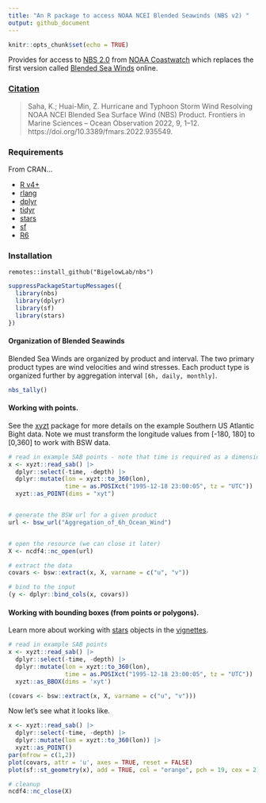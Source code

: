 ```yaml
---
title: "An R package to access NOAA NCEI Blended Seawinds (NBS v2) "
output: github_document
---
```


```r
knitr::opts_chunk$set(echo = TRUE)
```

Provides for access to [NBS 2.0](https://coastwatch.noaa.gov/cwn/products/noaa-ncei-blended-seawinds-nbs-v2.html) from [NOAA Coastwatch](https://coastwatch.noaa.gov/cwn/index.html) which replaces the first version called [Blended Sea Winds](https://www.ncei.noaa.gov/products/blended-sea-winds) online.

### [Citation](https://doi.org/10.3389/fmars.2022.935549)

> Saha, K.; Huai-Min, Z. Hurricane and Typhoon Storm Wind Resolving NOAA NCEI Blended Sea Surface Wind (NBS) Product. Frontiers in Marine Sciences – Ocean Observation 2022, 9, 1–12. https://doi.org/10.3389/fmars.2022.935549.

### Requirements

From CRAN...

  + [R v4+](https://www.r-project.org/)
  + [rlang](https://CRAN.R-project.org/package=rlang)
  + [dplyr](https://CRAN.R-project.org/package=dplyr)
  + [tidyr](https://CRAN.R-project.org/package=tidyr)
  + [stars](https://CRAN.R-project.org/package=stars)
  + [sf](https://CRAN.R-project.org/package=sf)
  + [R6](https://CRAN.R-project.org/package=R6)
  

### Installation

```
remotes::install_github("BigelowLab/nbs")
```

```r
suppressPackageStartupMessages({
  library(nbs)
  library(dplyr)
  library(sf)
  library(stars)
})
```

#### Organization of Blended Seawinds

Blended Sea Winds are organized by product and interval.  The two primary product types are wind velocities and  wind stresses.  Each product type is organized further by aggregation interval `[6h, daily, monthly]`. 

```r
nbs_tally()
```


#### Working with points.  

See the [xyzt](https://github.com/BigelowLab/xyzt) package for more details on the example Southern US Atlantic Bight data.  Note we must transform the longitude values from [-180, 180] to [0,360] to work with BSW data.

```r
# read in example SAB points - note that time is required as a dimension
x <- xyzt::read_sab() |>
  dplyr::select(-time, -depth) |>
  dplyr::mutate(lon = xyzt::to_360(lon),
                time = as.POSIXct("1995-12-18 23:00:05", tz = "UTC")) |>
  xyzt::as_POINT(dims = "xyt")


# generate the BSW url for a given product
url <- bsw_url("Aggregation_of_6h_Ocean_Wind")


# open the resource (we can close it later)
X <- ncdf4::nc_open(url)

# extract the data 
covars <- bsw::extract(x, X, varname = c("u", "v"))

# bind to the input
(y <- dplyr::bind_cols(x, covars))
```

#### Working with bounding boxes (from points or polygons). 

Learn more about working with [stars](https://CRAN.R-project.org/package=stars) objects in the [vignettes](https://r-spatial.github.io/stars/).

```r
# read in example SAB points
x <- xyzt::read_sab() |>
  dplyr::select(-time, -depth) |>
  dplyr::mutate(lon = xyzt::to_360(lon),
                time = as.POSIXct("1995-12-18 23:00:05", tz = "UTC")) |> 
  xyzt::as_BBOX(dims = 'xyt')

(covars <- bsw::extract(x, X, varname = c("u", "v")))
```

Now let's see what it looks like.

```r
x <- xyzt::read_sab() |>
  dplyr::select(-time, -depth) |>
  dplyr::mutate(lon = xyzt::to_360(lon)) |>
  xyzt::as_POINT()
par(mfrow = c(1,2))
plot(covars, attr = 'u', axes = TRUE, reset = FALSE)
plot(sf::st_geometry(x), add = TRUE, col = "orange", pch = 19, cex = 2)
```



```r
# cleanup
ncdf4::nc_close(X)
```
